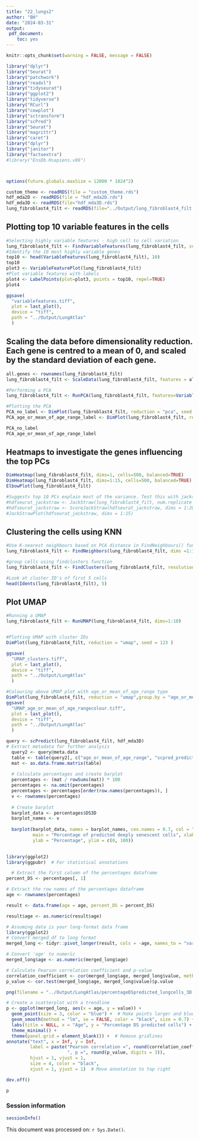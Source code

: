 ```yaml
---
title: "22_lungs2"
author: "BH"
date: "2024-03-31"
output:
 pdf_document:
    toc: yes
---
```

```r
knitr::opts_chunk$set(warning = FALSE, message = FALSE) 
```

```r
library("dplyr")
library("Seurat")
library("patchwork")
library("readxl")
library("tidyseurat")
library("ggplot2")
library("tidyverse")
library("RCurl")
library("cowplot")
library("sctransform")
library("scPred")
library("Seurat")
library("magrittr")
library("caret")
library("dplyr")
library("janitor")
library("factoextra")
#library("EnsDb.Hsapiens.v86")



options(future.globals.maxSize = 12000 * 1024^2)

```

```r
custom_theme <- readRDS(file = "custom_theme.rds")
hdf_mda2D <- readRDS(file = "hdf_mda2D.rds")
hdf_mda3D <- readRDS(file="hdf_mda3D.rds")
lung_fibroblast4_filt <- readRDS(file="../Output/lung_fibroblast4_filt.rds")
```


## Plotting top 10 variable features in the cells
```r

#Selecting highly variable features - high cell to cell variation
lung_fibroblast4_filt <- FindVariableFeatures(lung_fibroblast4_filt, selection.method ="vst", nfeatures=2000)
#Identify the 10 most highly variable genes
top10 <- head(VariableFeatures(lung_fibroblast4_filt), 10)
top10
plot3 <- VariableFeaturePlot(lung_fibroblast4_filt)
#Plot variable features with labels
plot4 <- LabelPoints(plot=plot3, points = top10, repel=TRUE)
plot4

ggsave(
  "variablefeatures.tiff",
  plot = last_plot(),
  device = "tiff",
  path = "../Output/LungAtlas"
  )
```
## Scaling the data before dimensionality reduction. Each gene is centred to a mean of 0, and scaled by the standard deviation of each gene.
```r
all.genes <- rownames(lung_fibroblast4_filt)
lung_fibroblast4_filt <- ScaleData(lung_fibroblast4_filt, features = all.genes)

#Performing a PCA
lung_fibroblast4_filt <- RunPCA(lung_fibroblast4_filt, features=VariableFeatures(object = lung_fibroblast4_filt))

#Plotting the PCA
PCA_no_label <- DimPlot(lung_fibroblast4_filt, reduction = "pca", seed = 123, combine=TRUE) + NoLegend()
PCA_age_or_mean_of_age_range_label <- DimPlot(lung_fibroblast4_filt, reduction = "pca", seed = 123, group.by = "age_or_mean_of_age_range")

PCA_no_label
PCA_age_or_mean_of_age_range_label
```


## Heatmaps to investigate the genes influencing the top PCs
```r
DimHeatmap(lung_fibroblast4_filt, dims=1, cells=500, balanced=TRUE)
DimHeatmap(lung_fibroblast4_filt, dims=1:15, cells=500, balanced=TRUE)
ElbowPlot(lung_fibroblast4_filt) 

#Suggests top 10 PCs explain most of the variance. Test this with jackstraw plot
#hdfseurat_jackstraw <- JackStraw(lung_fibroblast4_filt, num.replicate = 100)
#hdfseurat_jackstraw <- ScoreJackStraw(hdfseurat_jackstraw, dims = 1:20)
#JackStrawPlot(hdfseurat_jackstraw, dims = 1:15)
```

## Clustering the cells using KNN
```r
#Use K-nearest neighbours based on PCA distance in FindNeighbours() function based on previously definited dimensions (10) from elbow plot
lung_fibroblast4_filt <- FindNeighbors(lung_fibroblast4_filt, dims =1:10)

#group cells using findclusters function
lung_fibroblast4_filt <- FindClusters(lung_fibroblast4_filt, resolution = 0.4)

#Look at cluster ID's of first 5 cells
head(Idents(lung_fibroblast4_filt), 5)
```

## Plot UMAP
```r
#Running a UMAP
lung_fibroblast4_filt <- RunUMAP(lung_fibroblast4_filt, dims=1:10)


#Plotting UMAP with cluster IDs
DimPlot(lung_fibroblast4_filt, reduction = "umap", seed = 123 ) 

ggsave(
  "UMAP_clusters.tiff",
  plot = last_plot(),
  device = "tiff",
  path = "../Output/LungAtlas"
  )

#Colouring above UMAP plot with age_or_mean_of_age_range type
DimPlot(lung_fibroblast4_filt, reduction = "umap",group.by = "age_or_mean_of_age_range") 
ggsave(
  "UMAP_age_or_mean_of_age_rangecolour.tiff",
  plot = last_plot(),
  device = "tiff",
  path = "../Output/LungAtlas"
  )
```

```r
query <- scPredict(lung_fibroblast4_filt, hdf_mda3D)
# Extract metadata for further analysis
  query2 <- query@meta.data
  table <- table(query2[, c("age_or_mean_of_age_range", "scpred_prediction")])
  mat <- as.data.frame.matrix(table)
  
  # Calculate percentages and create barplot
  percentages <- (mat / rowSums(mat)) * 100
  percentages <- na.omit(percentages)
  percentages <- percentages[order(row.names(percentages)), ]
  v <- rownames(percentages)
  
  # Create barplot
  barplot_data <- percentages$DS3D
  barplot_names <- v
  
  barplot(barplot_data, names = barplot_names, cex.names = 0.7, col = "darkblue",
          main = "Percentage of predicted deeply senescent cells", xlab = "Age",
          ylab = "Percentage", ylim = c(0, 100))
  

library(ggplot2)
library(ggpubr)  # For statistical annotations

  # Extract the first column of the percentages dataframe
percent_DS <- percentages[, 1]

# Extract the row names of the percentages dataframe
age <- rownames(percentages)

result <- data.frame(age = age, percent_DS = percent_DS)

result$age <- as.numeric(result$age)

# Assuming data is your long-format data frame
library(ggplot2)
# Convert merged_df to long format
merged_long <- tidyr::pivot_longer(result, cols = -age, names_to = "variable", values_to = "value")

# Convert 'age' to numeric
merged_long$age <- as.numeric(merged_long$age)

# Calculate Pearson correlation coefficient and p-value
correlation_coefficient <- cor(merged_long$age, merged_long$value, method = "pearson")
p_value <- cor.test(merged_long$age, merged_long$value)$p.value

png(filename = "../Output/LungAtlas/percentageDSpredicted_lungcells_3D.png", width = 800, height = 600)  # Set appropriate width and height

# Create a scatterplot with a trendline
p <- ggplot(merged_long, aes(x = age, y = value)) +
  geom_point(size = 3, color = "blue") +  # Make points larger and blue
  geom_smooth(method = "lm", se = FALSE, color = "black", size = 0.7) +  # Add trendline
  labs(title = NULL, x = "Age", y = "Percentage DS predicted cells") +
  theme_minimal() +
  theme(panel.grid = element_blank()) +  # Remove gridlines
annotate("text", x = Inf, y = Inf, 
         label = paste("Pearson correlation =", round(correlation_coefficient, digits = 3), 
                       ", p =", round(p_value, digits = 3)), 
         hjust = 1, vjust = 1, 
         size = 4, color = "black", 
         xjust = 1, yjust = 1)  # Move annotation to top right

dev.off()

p

```

### Session information
```r
sessionInfo()
```

This document was processed on: `r Sys.Date()`.
